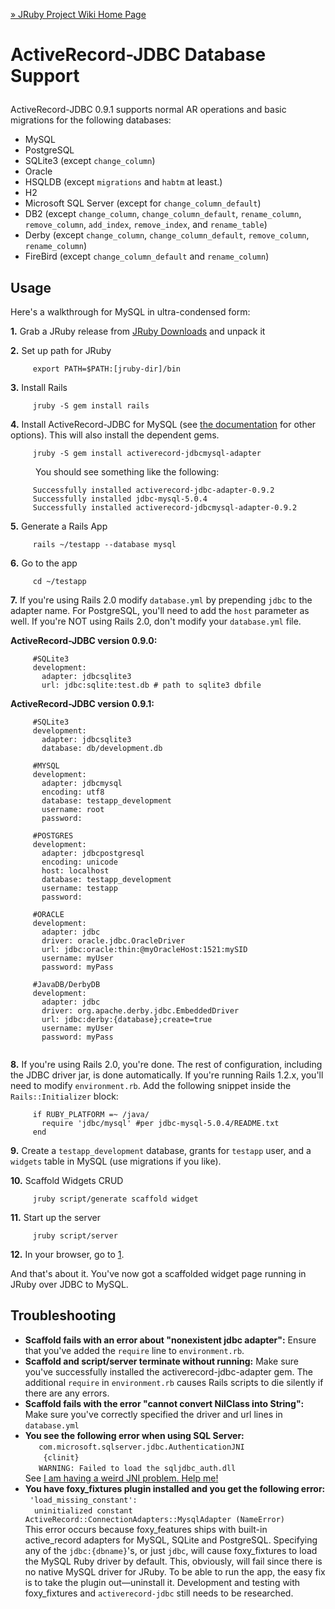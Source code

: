 [[Home|&raquo; JRuby Project Wiki Home Page]]
<h1>ActiveRecord-JDBC Database Support</h1>
ActiveRecord-JDBC 0.9.1 supports normal AR operations and basic migrations for the following databases:
* MySQL
* PostgreSQL
* SQLite3 (except <tt>change_column</tt>)
* Oracle
* HSQLDB (except <tt>migrations</tt> and <tt>habtm</tt> at least.)
* H2
* Microsoft SQL Server (except for <tt>change_column_default</tt>)
* DB2 (except <tt>change_column</tt>, <tt>change_column_default</tt>, <tt>rename_column</tt>, <tt>remove_column</tt>, <tt>add_index</tt>, <tt>remove_index</tt>, and <tt>rename_table</tt>)
* Derby (except <tt>change_column</tt>, <tt>change_column_default</tt>, <tt>remove_column</tt>, <tt>rename_column</tt>)
* FireBird (except <tt>change_column_default</tt> and <tt>rename_column</tt>)

==Usage==
Here's a walkthrough for MySQL in ultra-condensed form:

'''1.''' Grab a JRuby release from [http://jruby.org/download JRuby Downloads] and unpack it

'''2.''' Set up path for JRuby

      export PATH=$PATH:[jruby-dir]/bin

'''3.''' Install Rails

      jruby -S gem install rails

'''4.''' Install ActiveRecord-JDBC for MySQL (see [http://jruby-extras.rubyforge.org/activerecord-jdbc-adapter the documentation] for other options). This will also install the dependent gems.

      jruby -S gem install activerecord-jdbcmysql-adapter

:You should see something like the following:

      Successfully installed activerecord-jdbc-adapter-0.9.2
      Successfully installed jdbc-mysql-5.0.4
      Successfully installed activerecord-jdbcmysql-adapter-0.9.2

'''5.''' Generate a Rails App

      rails ~/testapp --database mysql

'''6.''' Go to the app

      cd ~/testapp

'''7.''' If you're using Rails 2.0 modify <tt>database.yml</tt> by prepending <tt>jdbc</tt> to the adapter name. For PostgreSQL, you'll need to add the <tt>host</tt> parameter as well. If you're NOT using Rails 2.0, don't modify your <tt>database.yml</tt> file.

'''ActiveRecord-JDBC version 0.9.0:'''
      #SQLite3
      development:
        adapter: jdbcsqlite3
        url: jdbc:sqlite:test.db # path to sqlite3 dbfile

'''ActiveRecord-JDBC version 0.9.1:'''
      #SQLite3
      development:
        adapter: jdbcsqlite3
        database: db/development.db

      #MYSQL
      development:
        adapter: jdbcmysql
        encoding: utf8
        database: testapp_development
        username: root
        password:

      #POSTGRES
      development:
        adapter: jdbcpostgresql
        encoding: unicode
        host: localhost
        database: testapp_development
        username: testapp
        password:

      #ORACLE
      development:
        adapter: jdbc
        driver: oracle.jdbc.OracleDriver
        url: jdbc:oracle:thin:@myOracleHost:1521:mySID
        username: myUser
        password: myPass

      #JavaDB/DerbyDB
      development:
        adapter: jdbc
        driver: org.apache.derby.jdbc.EmbeddedDriver
        url: jdbc:derby:{database};create=true
        username: myUser
        password: myPass
        

'''8.''' If you're using Rails 2.0, you're done. The rest of configuration, including the JDBC driver jar, is done automatically.  If you're running Rails 1.2.x, you'll need to modify <tt>environment.rb</tt>. Add the following snippet inside the <tt>Rails::Initializer</tt> block:

      if RUBY_PLATFORM =~ /java/
        require 'jdbc/mysql' #per jdbc-mysql-5.0.4/README.txt
      end

'''9.''' Create a <tt>testapp_development</tt> database, grants for <tt>testapp</tt> user, and a <tt>widgets</tt> table in MySQL (use migrations if you like).

'''10.''' Scaffold Widgets CRUD

      jruby script/generate scaffold widget

'''11.''' Start up the server

      jruby script/server

'''12.''' In your browser, go to [http://localhost:3000/widgets].



And that's about it. You've now got a scaffolded widget page running in JRuby over JDBC to MySQL.

==Troubleshooting==
* '''Scaffold fails with an error about "nonexistent jdbc adapter":''' Ensure that you've added the <tt>require</tt> line to <tt>environment.rb</tt>.
* '''Scaffold and script/server terminate without running:''' Make sure you've successfully installed the activerecord-jdbc-adapter gem. The additional <tt>require</tt> in <tt>environment.rb</tt> causes Rails scripts to die silently if there are any errors.
* '''Scaffold fails with the error "cannot convert NilClass into String":''' Make sure you've correctly specified the driver and url lines in <tt>database.yml</tt>
* '''You see the following error when using SQL Server:'''<br/><tt> &nbsp;&nbsp;&nbsp;com.microsoft.sqlserver.jdbc.AuthenticationJNI<br/> &nbsp;&nbsp;&nbsp;&nbsp;{clinit}<br/> &nbsp;&nbsp;&nbsp;WARNING: Failed to load the sqljdbc_auth.dll</tt><br/>See [[FAQs#troubleshooting_JNI|I am having a weird JNI problem. Help me!]]
* '''You have foxy_fixtures plugin installed and you get the following error:'''<br/><tt> &nbsp;'load_missing_constant':<br/> &nbsp; uninitialized constant ActiveRecord::ConnectionAdapters::MysqlAdapter (NameError)</tt><br/>This error occurs because foxy_features ships with built-in active_record adapters for MySQL, SQLite and PostgreSQL. Specifying any of the <tt>jdbc:{dbname}</tt>'s, or just <tt>jdbc</tt>, will cause foxy_fixtures to load the MySQL Ruby driver by default. This, obviously, will fail since there is no native MySQL driver for JRuby. To be able to run the app, the easy fix is to take the plugin out&mdash;uninstall it. Development and testing with foxy_fixtures and <tt>activerecord-jdbc</tt> still needs to be researched.
